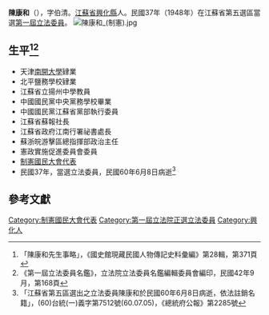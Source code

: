 {{Tone|time=2020-07-22T13:45:41+00:00}}
{{Infobox Officeholder
|姓名=陳康和
|圖像=File:陳康和.jpg
|圖像大小=200px
|圖像說明=  
|字    = 字伯清
|號    = 
|別名    = 
|出生日期 = 光緒三十年三月初十日〔1904年4月25日〕
|出生地點 = 
|逝世日期 = {{dda|1971|6|8|1904|4|25}}
|逝世地點 = 
|死因    = 
|墓地    = 
|籍貫    = [[江蘇省|江蘇省]][[興化縣|興化縣]]
|政黨    = 
|parents  = 
|配偶   =洪素秋
|伴侶    = 
|relatives  =  
|children  =  長子陳景曾、二子陳紹曾、三子陳憲曾、四子陳寶曾、五子陳申曾、長女陳明明、二女陳桂明、三女陳哲明、四女陳慧明、五女陳立明
|著作    = 
|past    = 
}}
'''陳康和'''（{{bd|1904年|4月25日|1971年|6月8日}}），字伯清。[[江蘇省|江蘇省]][[興化縣|興化縣]]人。民國37年（1948年）在江蘇省第五選區當選[[第一屆立法委員|第一屆立法委員]]。
[[File:陳康和_(制憲).jpg|thumb]]
== 生平<ref>「陳康和先生事略」，《國史館現藏民國人物傳記史料彙編》第28輯，第371頁</ref><ref>《第一屆立法委員名鑑》，立法院立法委員名鑑編輯委員會編印，民國42年9月，第168頁</ref> ==
* 天津[[南開大學|南開大學]]肄業
* 北平鹽務學校肄業
* 江蘇省立揚州中學教員
* 中國國民黨中央黨務學校畢業
* 中國國民黨江蘇省黨部執行委員
* 江蘇省蘇報社長
* 江蘇省政府江南行署祕書處長
* 蘇浙皖游擊區總指揮部政治主任
* 憲政實施促進委員會委員
* [[制憲國民大會代表|制憲國民大會代表]]
* 民國37年，當選立法委員，民國60年6月8日病逝<ref>「江蘇省第五區選出之立法委員陳康和於民國60年6月8日病逝，依法註銷名籍」，(60)台統(一)義字第7512號(60.07.05)，《總統府公報》第2285號</ref>
== 參考文獻 ==
{{reflist}}
{{中華民國第一屆立法委員}}
[[Category:制憲國民大會代表|Category:制憲國民大會代表]]
[[Category:第一屆立法院正選立法委員|Category:第一屆立法院正選立法委員]]
[[Category:興化人|Category:興化人]]
